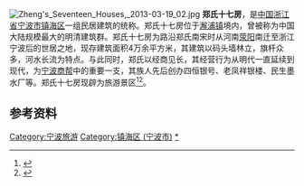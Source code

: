 {{coord|30.02061|N|121.607784|E|display=title|format=dms}}
[[File:Zheng's_Seventeen_Houses,_2013-03-19_02.jpg|thumb]]
'''郑氏十七房'''，是[[中国|中国]][[浙江省|浙江省]][[宁波市|宁波市]][[镇海区_(宁波市)|镇海区]]一组民居建筑的统称。郑氏十七房位于[[澥浦镇|澥浦镇]]境内，曾被称为中国大陆规模最大的明清建筑群。郑氏十七房为路沿郑氏南宋时从河南[[荥阳|荥阳]]南迁至浙江宁波后的世居之地，现存建筑面积4万余平方米，其建筑以码头墙林立，旗杆众多，河水长流为特点。与此同时，郑氏以经商见长，其经营行为从明代一直延续到现代，为[[宁波商帮|宁波商帮]]中的重要一支，其族人先后创办四恒银号、老凤祥银楼、民生墨水厂等。郑氏十七房现辟为旅游景区<ref>{{cite web|url=http://lyj.zh.gov.cn/lyzx/jqjd/201303/t20130321_193511.html|title=郑氏十七房景区|publisher=宁波市镇海区风景旅游管理局|date=2016-05-04|accessdate=2016-07-23|archive-date=2016-07-29|archive-url=https://web.archive.org/web/20160729180132/http://lyj.zh.gov.cn/lyzx/jqjd/201303/t20130321_193511.html|dead-url=yes}}</ref><ref>{{cite web|url=http://www.cnnb.com.cn/gb/node2/channel/node13890/node18707/node46725/node46730/userobject7ai1152931.html|title=郑氏与十七房|publisher=天下宁波帮|date=2005|accessdate=2014-03-02|deadurl=yes|archiveurl=https://web.archive.org/web/20150923205047/http://www.cnnb.com.cn/gb/node2/channel/node13890/node18707/node46725/node46730/userobject7ai1152931.html|archivedate=2015-09-23}}</ref>。

== 参考资料 ==
{{reflist}}

{{Ningbo-stub}}

[[Category:宁波旅游|Category:宁波旅游]]
[[Category:镇海区_(宁波市)|Category:镇海区 (宁波市)]]
[[Category:十七房郑氏|*]]